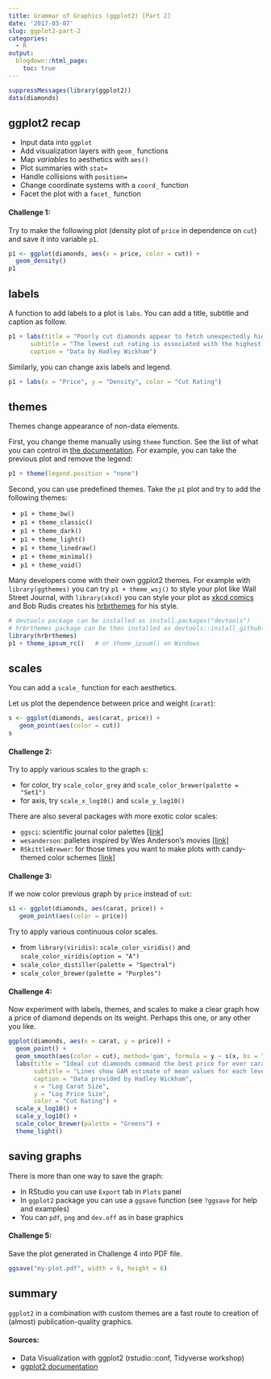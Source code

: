 ```yaml
---
title: Grammar of Graphics (ggplot2) [Part 2]
date: '2017-03-07'
slug: ggplot2-part-2
categories:
  - R
output:
  blogdown::html_page:
    toc: true
---
```


```r
suppressMessages(library(ggplot2)) 
data(diamonds)
```

## ggplot2 recap

* Input data into `ggplot`
* Add visualization layers with `geom_` functions
* Map *variables* to aesthetics with `aes()`
* Plot summaries with `stat=`
* Handle collisions with `position=`
* Change coordinate systems with a `coord_` function
* Facet the plot with a `facet_` function

#### Challenge 1:

Try to make the following plot (density plot of `price` in dependence on `cut`) and save it into variable `p1`.

```r
p1 <- ggplot(diamonds, aes(x = price, color = cut)) +
  geom_density()
p1
```

## labels

A function to add labels to a plot is `labs`. You can add a title, subtitle and caption as follow.

```r
p1 + labs(title = "Poorly cut diamonds appear to fetch unexpectedly high prices",
      subtitle = "The lowest cut rating is associated with the highest mode price",
      caption = "Data by Hadley Wickham")
```

Similarly, you can change axis labels and legend.

```r
p1 + labs(x = "Price", y = "Density", color = "Cut Rating")
```

## themes

Themes change appearance of non-data elements.

First, you change theme manually using `theme` function. See the list of what you can control in [the documentation](http://docs.ggplot2.org/current/theme.html). For example, you can take the previous plot and remove the legend:

```r
p1 + theme(legend.position = "none")
```


Second, you can use predefined themes. Take the `p1` plot and try to add the following themes:

* `p1 + theme_bw()`
* `p1 + theme_classic()`
* `p1 + theme_dark()`
* `p1 + theme_light()`
* `p1 + theme_linedraw()`
* `p1 + theme_minimal()`
* `p1 + theme_void()`

Many developers come with their own ggplot2 themes. For example with `library(ggthemes)` you can try `p1 + theme_wsj()` to style your plot like Wall Street Journal, with `library(xkcd)` you can style your plot as [xkcd comics](https://xkcd.com/1798/) and Bob Rudis creates his [hrbrthemes](https://github.com/hrbrmstr/hrbrthemes) for his style.

```r
# devtools package can be installed as install.packages("devtools")
# hrbrthemes package can be then installed as devtools::install_github("hrbrmstr/hrbrthemes")
library(hrbrthemes)
p1 + theme_ipsum_rc()   # or theme_ipsum() on Windows
```

## scales

You can add a `scale_` function for each aesthetics.

Let us plot the dependence between price and weight (`carat`):

```r
s <- ggplot(diamonds, aes(carat, price)) +
   geom_point(aes(color = cut))
s
```

#### Challenge 2:

Try to apply various scales to the graph `s`:

* for color, try `scale_color_grey` and `scale_color_brewer(palette = "Set1")`
* for axis, try `scale_x_log10()` and `scale_y_log10()`

There are also several packages with more exotic color scales:

* `ggsci`: scientific journal color palettes [[link]](https://cran.r-project.org/web/packages/ggsci/vignettes/ggsci.html)
* `wesanderson`: palletes inspired by Wes Anderson's movies [[link]](https://github.com/karthik/wesanderson)
* `RSkittleBrewer`: for those times you want to make plots with candy-themed color schemes [[link]](https://github.com/alyssafrazee/RSkittleBrewer)

#### Challenge 3:

If we now color previous graph by `price` instead of `cut`:

```r
s1 <- ggplot(diamonds, aes(carat, price)) +
   geom_point(aes(color = price))
```

Try to apply various continuous color scales.

* from `library(viridis)`: `scale_color_viridis()` and `scale_color_viridis(option = "A")`
* `scale_color_distiller(palette = "Spectral")`
* `scale_color_brewer(palette = "Purples")`

#### Challenge 4:

Now experiment with labels, themes, and scales to make a clear graph how a price of diamond depends on its weight. Perhaps this one, or any other you like.

```r
ggplot(diamonds, aes(x = carat, y = price)) +
  geom_point() +
  geom_smooth(aes(color = cut), method='gam', formula = y ~ s(x, bs = "cs"), se = FALSE) +
  labs(title = "Ideal cut diamonds command the best price for ever carat size",
       subtitle = "Lines show GAM estimate of mean values for each level of cut",
       caption = "Data provided by Hadley Wickham",
       x = "Log Carat Size",
       y = "Log Price Size",
       color = "Cut Rating") +
  scale_x_log10() +
  scale_y_log10() +
  scale_color_brewer(palette = "Greens") +
  theme_light()
```

## saving graphs

There is more than one way to save the graph:

* In RStudio you can use `Export` tab in `Plots` panel
* In `ggplot2` package you can use a `ggsave` function (see `?ggsave` for help and examples)
* You can `pdf`, `png` and `dev.off` as in base graphics 

#### Challenge 5:

Save the plot generated in Challenge 4 into PDF file.

```r
ggsave("my-plot.pdf", width = 6, height = 6)
```

## summary 

`ggplot2` in a combination with custom themes are a fast route to creation of (almost) publication-quality graphics.

#### Sources:

* Data Visualization with ggplot2 (rstudio::conf, Tidyverse workshop)
* [ggplot2 documentation](http://ggplot2.org/)

